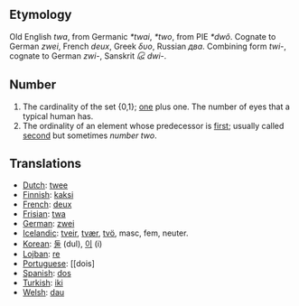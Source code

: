 == Etymology ==
Old English ''twa'', from Germanic ''*twai'', ''*two'', from PIE ''*dwô''. Cognate to German ''zwei'', French ''deux'', Greek ''δυο'', Russian ''два''. Combining form ''twi-'', cognate to German ''zwi-'', Sanskrit ''દ્વિ'' ''dwi-''.

== Number ==
# The cardinality of the set {0,1}; [[one]] plus one. The number of eyes that a typical human has.
# The ordinality of an element whose predecessor is [[first]]; usually called [[second]] but sometimes ''number two''.

== Translations ==
*[[Dutch]]: [[twee]]
*[[Finnish]]: [[kaksi]]
*[[French]]: [[deux]]
*[[Frisian]]: [[twa]]
*[[German]]: [[zwei]]
*[[Icelandic]]: [[tveir]], [[tvær]], [[tvö]], masc, fem, neuter.
*[[Korean]]: [[둘]] (dul), [[이]] (i)
*[[Lojban]]: [[re]]
*[[Portuguese]]: [[dois]
*[[Spanish]]: [[dos]]
*[[Turkish]]: [[iki]]
*[[Welsh]]: [[dau]]